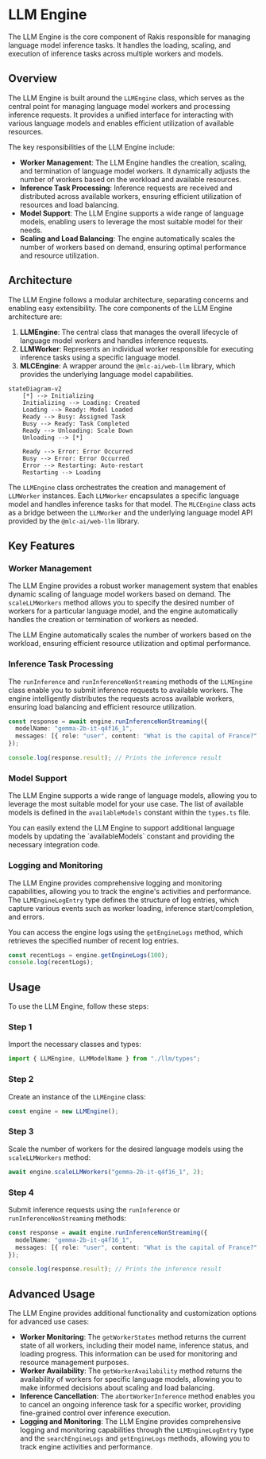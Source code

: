 
# LLM Engine

The LLM Engine is the core component of Rakis responsible for managing language model inference tasks. It handles the loading, scaling, and execution of inference tasks across multiple workers and models.

## Overview

The LLM Engine is built around the `LLMEngine` class, which serves as the central point for managing language model workers and processing inference requests. It provides a unified interface for interacting with various language models and enables efficient utilization of available resources.

The key responsibilities of the LLM Engine include:

- **Worker Management**: The LLM Engine handles the creation, scaling, and termination of language model workers. It dynamically adjusts the number of workers based on the workload and available resources.
- **Inference Task Processing**: Inference requests are received and distributed across available workers, ensuring efficient utilization of resources and load balancing.
- **Model Support**: The LLM Engine supports a wide range of language models, enabling users to leverage the most suitable model for their needs.
- **Scaling and Load Balancing**: The engine automatically scales the number of workers based on demand, ensuring optimal performance and resource utilization.

## Architecture

The LLM Engine follows a modular architecture, separating concerns and enabling easy extensibility. The core components of the LLM Engine architecture are:

1. **LLMEngine**: The central class that manages the overall lifecycle of language model workers and handles inference requests.
2. **LLMWorker**: Represents an individual worker responsible for executing inference tasks using a specific language model.
3. **MLCEngine**: A wrapper around the `@mlc-ai/web-llm` library, which provides the underlying language model capabilities.

```mermaid
stateDiagram-v2
    [*] --> Initializing
    Initializing --> Loading: Created
    Loading --> Ready: Model Loaded
    Ready --> Busy: Assigned Task
    Busy --> Ready: Task Completed
    Ready --> Unloading: Scale Down
    Unloading --> [*]

    Ready --> Error: Error Occurred
    Busy --> Error: Error Occurred
    Error --> Restarting: Auto-restart
    Restarting --> Loading
```

The `LLMEngine` class orchestrates the creation and management of `LLMWorker` instances. Each `LLMWorker` encapsulates a specific language model and handles inference tasks for that model. The `MLCEngine` class acts as a bridge between the `LLMWorker` and the underlying language model API provided by the `@mlc-ai/web-llm` library.

## Key Features

### Worker Management

The LLM Engine provides a robust worker management system that enables dynamic scaling of language model workers based on demand. The `scaleLLMWorkers` method allows you to specify the desired number of workers for a particular language model, and the engine automatically handles the creation or termination of workers as needed.

<Callout>
  The LLM Engine automatically scales the number of workers based on the
  workload, ensuring efficient resource utilization and optimal performance.
</Callout>

### Inference Task Processing

The `runInference` and `runInferenceNonStreaming` methods of the `LLMEngine` class enable you to submit inference requests to available workers. The engine intelligently distributes the requests across available workers, ensuring load balancing and efficient resource utilization.

```typescript
const response = await engine.runInferenceNonStreaming({
  modelName: "gemma-2b-it-q4f16_1",
  messages: [{ role: "user", content: "What is the capital of France?" }],
});

console.log(response.result); // Prints the inference result
```

### Model Support

The LLM Engine supports a wide range of language models, allowing you to leverage the most suitable model for your use case. The list of available models is defined in the `availableModels` constant within the `types.ts` file.

<Callout>
  You can easily extend the LLM Engine to support additional language models by
  updating the `availableModels` constant and providing the necessary
  integration code.
</Callout>

### Logging and Monitoring

The LLM Engine provides comprehensive logging and monitoring capabilities, allowing you to track the engine's activities and performance. The `LLMEngineLogEntry` type defines the structure of log entries, which capture various events such as worker loading, inference start/completion, and errors.

You can access the engine logs using the `getEngineLogs` method, which retrieves the specified number of recent log entries.

```typescript
const recentLogs = engine.getEngineLogs(100);
console.log(recentLogs);
```

## Usage

To use the LLM Engine, follow these steps:

<Steps>

### Step 1

Import the necessary classes and types:

```typescript
import { LLMEngine, LLMModelName } from "./llm/types";
```

### Step 2

Create an instance of the `LLMEngine` class:

```typescript
const engine = new LLMEngine();
```

### Step 3

Scale the number of workers for the desired language models using the `scaleLLMWorkers` method:

```typescript
await engine.scaleLLMWorkers("gemma-2b-it-q4f16_1", 2);
```

### Step 4

Submit inference requests using the `runInference` or `runInferenceNonStreaming` methods:

```typescript
const response = await engine.runInferenceNonStreaming({
  modelName: "gemma-2b-it-q4f16_1",
  messages: [{ role: "user", content: "What is the capital of France?" }],
});

console.log(response.result); // Prints the inference result
```

</Steps>

## Advanced Usage

The LLM Engine provides additional functionality and customization options for advanced use cases:

- **Worker Monitoring**: The `getWorkerStates` method returns the current state of all workers, including their model name, inference status, and loading progress. This information can be used for monitoring and resource management purposes.
- **Worker Availability**: The `getWorkerAvailability` method returns the availability of workers for specific language models, allowing you to make informed decisions about scaling and load balancing.
- **Inference Cancellation**: The `abortWorkerInference` method enables you to cancel an ongoing inference task for a specific worker, providing fine-grained control over inference execution.
- **Logging and Monitoring**: The LLM Engine provides comprehensive logging and monitoring capabilities through the `LLMEngineLogEntry` type and the `searchEngineLogs` and `getEngineLogs` methods, allowing you to track engine activities and performance.
